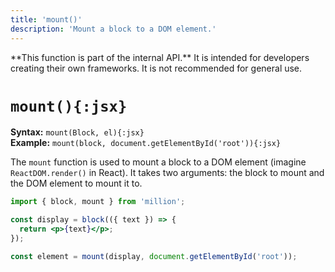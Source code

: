 ```yaml
---
title: 'mount()'
description: 'Mount a block to a DOM element.'
---
```



<Callout type="warning">
  **This function is part of the internal API.** It is intended for developers
  creating their own frameworks. It is not recommended for general use.
</Callout>

<br />

# `mount(){:jsx}`

**Syntax:** `mount(Block, el){:jsx}`\
**Example:** `mount(block, document.getElementById('root')){:jsx}`

The `mount` function is used to mount a block to a DOM element (imagine `ReactDOM.render()` in React). It takes two arguments: the block to mount and the DOM element to mount it to.

```jsx
import { block, mount } from 'million';

const display = block(({ text }) => {
  return <p>{text}</p>;
});

const element = mount(display, document.getElementById('root'));
```

